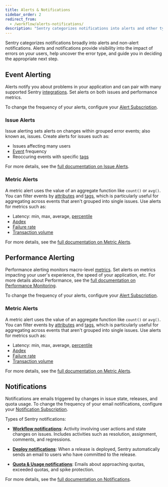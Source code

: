 ```yaml
---
title: Alerts & Notifications
sidebar_order: 2
redirect_from:
  - /workflow/alerts-notifications/
description: "Sentry categorizes notifications into alerts and other types of notifications. Learn more about how these are managed."
---
```


Sentry categorizes notifications broadly into alerts and non-alert notifications. Alerts and notifications provide visibility into the impact of errors on your users, help uncover the error type, and guide you in deciding the appropriate next step.

## Event Alerting

Alerts notify you about problems in your application and can pair with many supported Sentry [integrations](/product/integrations/). Set alerts on both issues and performance metrics.

To change the frequency of your alerts, configure your [Alert Subscription](/product/alerts-notifications/alerts/#alert-subscription).

### Issue Alerts

Issue alerting sets alerts on changes within grouped error events; also known as, issues. Create alerts for issues such as:

- Issues affecting many users
- [Event](/platforms/javascript/enriching-events/) frequency
- Reoccuring events with specific [tags](/platforms/javascript/enriching-events/tags/)

For more details, see the [full documentation on Issue Alerts](/product/alerts-notifications/alerts/#issue-alerts).

### Metric Alerts

A metric alert uses the value of an aggregate function like `count()` or `avg()`. You can filter events by [attributes](/platforms/python/usage/#optional-attributes) and [tags](/platforms/javascript/enriching-events/tags/), which is particularly useful for aggregating across events that aren't grouped into single issues. Use alerts for metrics such as:

- Latency: min, max, average, [percentile](/product/performance/metrics/#p75-threshold)
- [Apdex](/product/performance/metrics/#apdex)
- [Failure rate](/product/performance/metrics/#failure-rate)
- [Transaction volume](/product/performance/metrics/#frequency)

For more details, see the [full documentation on Metric Alerts](/product/alerts-notifications/alerts/#metric-alerts).

## Performance Alerting

Performance alerting monitors macro-level [metrics](/product/performance/metrics/). Set alerts on metrics impacting your user's experience, the speed of your application, etc. For more details about Performance, see the [full documentation on Performance Monitoring](/product/performance/).

To change the frequency of your alerts, configure your [Alert Subscription](/product/alerts-notifications/alerts/#alert-subscription).

### Metric Alerts

A metric alert uses the value of an aggregate function like `count()` or `avg()`. You can filter events by [attributes](/platforms/python/usage/#optional-attributes) and [tags](/platforms/javascript/enriching-events/tags/), which is particularly useful for aggregating across events that aren't grouped into single issues. Use alerts for metrics such as:

- Latency: min, max, average, [percentile](/product/performance/metrics/#p75-threshold)
- [Apdex](/product/performance/metrics/#apdex)
- [Failure rate](/product/performance/metrics/#failure-rate)
- [Transaction volume](/product/performance/metrics/#frequency)

For more details, see the [full documentation on Metric Alerts](/product/alerts-notifications/alerts/#metric-alerts).

## Notifications

Notifications are emails triggered by changes in issue state, releases, and quota usage. To change the frequency of your email notifications, configure your [Notification Subscription](/product/alerts-notifications/notifications/#notification-subscription).

Types of Sentry notifications:

- [**Workflow notifications**](/product/alerts-notifications/notifications/#workflow): Activity involving user actions and state changes on issues. Includes activities such as resolution, assignment, comments, and regressions.

- [**Deploy notifications**](/product/alerts-notifications/notifications/#deploy): When a release is deployed, Sentry automatically sends an email to users who have committed to the release.

- [**Quota & Usage notifications**](/product/alerts-notifications/notifications/#quota): Emails about approaching quotas, exceeded quotas, and spike protection.

For more details, see the [full documentation on Notifications](/product/alerts-notifications/notifications/).
